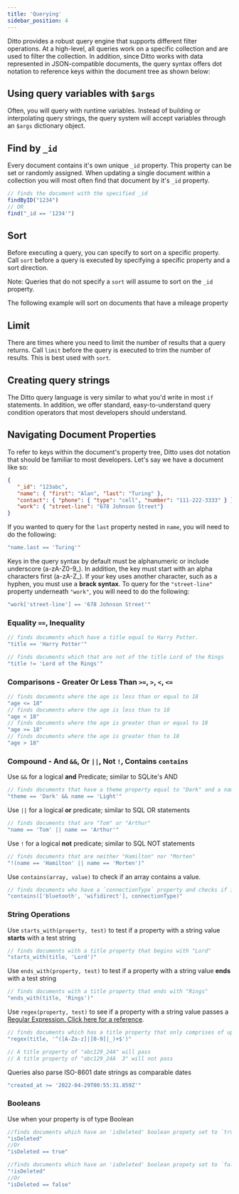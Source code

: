 ```yaml
---
title: 'Querying'
sidebar_position: 4
---
```



Ditto provides a robust query engine that supports different filter operations. At a high-level, all queries work on a specific collection and are used to filter the collection. In addition, since Ditto works with data represented in JSON-compatible documents, the query syntax offers dot notation to reference keys within the document tree as shown below:

<SnippetGroup
  name='query-basic' 
/>

## Using query variables with `$args` 

Often, you will query with runtime variables. Instead of building or
interpolating query strings, the query system will accept variables through an
`$args` dictionary object. 

<SnippetGroup
  name='query-args' 
/>


## Find by `_id`

Every document contains it's own unique `_id` property. This property can be set or randomly assigned. When updating a single document within a collection you will most often find that document by it's `_id` property.

```js
// finds the document with the specified _id
findByID("1234")
// OR
find("_id == '1234'")
```

## Sort

Before executing a query, you can specify to sort on a specific property. Call `sort` before a query is executed by specifying a specific property and a sort direction. 

Note: Queries that do not specify a `sort` will assume to sort on the `_id` property.

The following example will sort on documents that have a mileage property

<SnippetGroup
  name='query-sort' 
/>

## Limit 

There are times where you need to limit the number of results that a query returns. Call `limit` before the query is executed to trim the number of results. This is best used with `sort`.

<SnippetGroup
  name='query-limit' 
/>


## Creating query strings

The Ditto query language is very similar to what you'd write in most `if` statements. In addition, we offer standard, easy-to-understand query condition operators that most developers should understand.


## Navigating Document Properties

To refer to keys within the document's property tree, Ditto uses dot notation that should be familiar to most developers. Let's say we have a document like so:


```json
{
   "_id": "123abc",
   "name": { "first": "Alan", "last": "Turing" },
   "contact": { "phone": { "type": "cell", "number": "111-222-3333" } },
   "work": { "street-line": "678 Johnson Street"}
}
```

If you wanted to query for the `last` property nested in `name`, you will need to do the following:

```js
"name.last == 'Turing'"
```

Keys in the query syntax by default must be alphanumeric or include underscore (a-zA-Z0-9_). In addition, the key must start with an alpha characters first (a-zA-Z_). If your key uses another character, such as a hyphen, you must use a __brack syntax__. To query for the `"street-line"` property underneath `"work"`, you will need to do the following: 

```js
"work['street-line'] == '678 Johnson Street'"
```


### Equality `==`, Inequality

```js
// finds documents which have a title equal to Harry Potter.
"title == 'Harry Potter'"

// finds documents which that are not of the title Lord of the Rings
"title != 'Lord of the Rings'"
```

### Comparisons - Greater Or Less Than `>=`, `>`, `<`, `<=`


```js
// finds documents where the age is less than or equal to 18
"age <= 18"
// finds documents where the age is less than to 18
"age < 18"
// finds documents where the age is greater than or equal to 18
"age >= 18"
// finds documents where the age is greater than to 18
"age > 18"
```

### Compound - And `&&`, Or `||`, Not `!`, Contains `contains`


Use `&&` for a logical __and__ Predicate; similar to SQLite's AND
```js
// finds documents that have a theme property equal to "Dark" and a name property equally to "Light"
"theme == 'Dark' && name == 'Light'"
```

Use `||` for a logical __or__ predicate; similar to SQL OR statements
```js
// finds documents that are "Tom" or "Arthur"
"name == 'Tom' || name == 'Arthur'"
```

Use `!` for a logical __not__ predicate; similar to SQL NOT statements

```js
// finds documents that are neither "Hamilton" nor "Morten"
"!(name == 'Hamilton' || name == 'Morten')"
```

Use `contains(array, value)` to check if an array contains a value. 

```js
// finds documents who have a `connectionType` property and checks if it equals any of the values in a defined array
"contains(['bluetooth', 'wifidirect'], connectionType)"
```


### String Operations

Use `starts_with(property, test)` to test if a property with a string value __starts__ with a test string

```js
// finds documents with a title property that begins with "Lord"
"starts_with(title, 'Lord')"
```

Use `ends_with(property, test)` to test if a property with a string value __ends__ with a test string

```js
// finds documents with a title property that ends with "Rings"
"ends_with(title, 'Rings')"
```

Use `regex(property, test)` to see if a property with a string value passes a [Regular Expression. Click here for a reference](https://developer.mozilla.org/en-US/docs/Web/JavaScript/Guide/Regular_Expressions). 

```js
// finds documents which has a title property that only comprises of upper and lowercase letters, numbers, and underscores. 
"regex(title, '^([A-Za-z]|[0-9]|_)+$')"

// A title property of "abc129_24A" will pass
// A title property of "abc129_24A  3" will not pass
```

Queries also parse ISO-8601 date strings as comparable dates

```js
"created_at >= '2022-04-29T00:55:31.859Z'"
```

### Booleans

Use when your property is of type Boolean

```js
//finds documents which have an 'isDeleted' boolean propety set to `true`
"isDeleted"
//Or
"isDeleted == true"
```

```js
//finds documents which have an 'isDeleted' boolean propety set to `false`
"!isDeleted"
//Or
"isDeleted == false"
```
